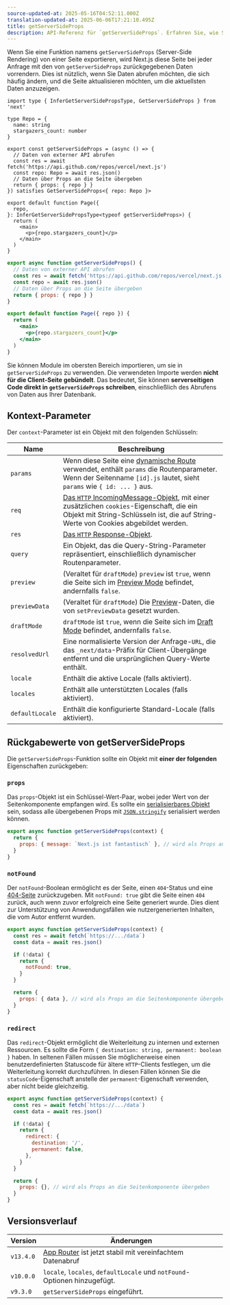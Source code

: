 ```yaml
---
source-updated-at: 2025-05-16T04:52:11.000Z
translation-updated-at: 2025-06-06T17:21:10.495Z
title: getServerSideProps
description: API-Referenz für `getServerSideProps`. Erfahren Sie, wie Sie mit Next.js bei jeder Anfrage Daten abrufen können.
---
```


Wenn Sie eine Funktion namens `getServerSideProps` (Server-Side Rendering) von einer Seite exportieren, wird Next.js diese Seite bei jeder Anfrage mit den von `getServerSideProps` zurückgegebenen Daten vorrendern. Dies ist nützlich, wenn Sie Daten abrufen möchten, die sich häufig ändern, und die Seite aktualisieren möchten, um die aktuellsten Daten anzuzeigen.

```tsx filename="pages/index.tsx" switcher
import type { InferGetServerSidePropsType, GetServerSideProps } from 'next'

type Repo = {
  name: string
  stargazers_count: number
}

export const getServerSideProps = (async () => {
  // Daten von externer API abrufen
  const res = await fetch('https://api.github.com/repos/vercel/next.js')
  const repo: Repo = await res.json()
  // Daten über Props an die Seite übergeben
  return { props: { repo } }
}) satisfies GetServerSideProps<{ repo: Repo }>

export default function Page({
  repo,
}: InferGetServerSidePropsType<typeof getServerSideProps>) {
  return (
    <main>
      <p>{repo.stargazers_count}</p>
    </main>
  )
}
```

```jsx filename="pages/index.js" switcher
export async function getServerSideProps() {
  // Daten von externer API abrufen
  const res = await fetch('https://api.github.com/repos/vercel/next.js')
  const repo = await res.json()
  // Daten über Props an die Seite übergeben
  return { props: { repo } }
}

export default function Page({ repo }) {
  return (
    <main>
      <p>{repo.stargazers_count}</p>
    </main>
  )
}
```

Sie können Module im obersten Bereich importieren, um sie in `getServerSideProps` zu verwenden. Die verwendeten Importe werden **nicht für die Client-Seite gebündelt**. Das bedeutet, Sie können **serverseitigen Code direkt in `getServerSideProps` schreiben**, einschließlich des Abrufens von Daten aus Ihrer Datenbank.

## Kontext-Parameter

Der `context`-Parameter ist ein Objekt mit den folgenden Schlüsseln:

| Name            | Beschreibung                                                                                                                                                                                                           |
| --------------- | --------------------------------------------------------------------------------------------------------------------------------------------------------------------------------------------------------------------- |
| `params`        | Wenn diese Seite eine [dynamische Route](/docs/pages/building-your-application/routing/dynamic-routes) verwendet, enthält `params` die Routenparameter. Wenn der Seitenname `[id].js` lautet, sieht `params` wie `{ id: ... }` aus. |
| `req`           | [Das `HTTP` IncomingMessage-Objekt](https://nodejs.org/api/http.html#http_class_http_incomingmessage), mit einer zusätzlichen `cookies`-Eigenschaft, die ein Objekt mit String-Schlüsseln ist, die auf String-Werte von Cookies abgebildet werden.    |
| `res`           | [Das `HTTP` Response-Objekt](https://nodejs.org/api/http.html#http_class_http_serverresponse).                                                                                                                        |
| `query`         | Ein Objekt, das die Query-String-Parameter repräsentiert, einschließlich dynamischer Routenparameter.                                                                                                                                          |
| `preview`       | (Veraltet für `draftMode`) `preview` ist `true`, wenn die Seite sich im [Preview Mode](/docs/pages/building-your-application/configuring/preview-mode) befindet, andernfalls `false`.                                          |
| `previewData`   | (Veraltet für `draftMode`) Die [Preview](/docs/pages/building-your-application/configuring/preview-mode)-Daten, die von `setPreviewData` gesetzt wurden.                                                                              |
| `draftMode`     | `draftMode` ist `true`, wenn die Seite sich im [Draft Mode](/docs/pages/building-your-application/configuring/draft-mode) befindet, andernfalls `false`.                                                                         |
| `resolvedUrl`   | Eine normalisierte Version der Anfrage-`URL`, die das `_next/data`-Präfix für Client-Übergänge entfernt und die ursprünglichen Query-Werte enthält.                                                                              |
| `locale`        | Enthält die aktive Locale (falls aktiviert).                                                                                                                                                                              |
| `locales`       | Enthält alle unterstützten Locales (falls aktiviert).                                                                                                                                                                          |
| `defaultLocale` | Enthält die konfigurierte Standard-Locale (falls aktiviert).                                                                                                                                                                  |

## Rückgabewerte von getServerSideProps

Die `getServerSideProps`-Funktion sollte ein Objekt mit **einer der folgenden** Eigenschaften zurückgeben:

### `props`

Das `props`-Objekt ist ein Schlüssel-Wert-Paar, wobei jeder Wert von der Seitenkomponente empfangen wird. Es sollte ein [serialisierbares Objekt](https://developer.mozilla.org/docs/Glossary/Serialization) sein, sodass alle übergebenen Props mit [`JSON.stringify`](https://developer.mozilla.org/docs/Web/JavaScript/Reference/Global_Objects/JSON/stringify) serialisiert werden können.

```jsx
export async function getServerSideProps(context) {
  return {
    props: { message: `Next.js ist fantastisch` }, // wird als Props an die Seitenkomponente übergeben
  }
}
```

### `notFound`

Der `notFound`-Boolean ermöglicht es der Seite, einen `404`-Status und eine [404-Seite](/docs/pages/building-your-application/routing/custom-error#404-page) zurückzugeben. Mit `notFound: true` gibt die Seite einen `404` zurück, auch wenn zuvor erfolgreich eine Seite generiert wurde. Dies dient zur Unterstützung von Anwendungsfällen wie nutzergenerierten Inhalten, die vom Autor entfernt wurden.

```js
export async function getServerSideProps(context) {
  const res = await fetch(`https://.../data`)
  const data = await res.json()

  if (!data) {
    return {
      notFound: true,
    }
  }

  return {
    props: { data }, // wird als Props an die Seitenkomponente übergeben
  }
}
```

### `redirect`

Das `redirect`-Objekt ermöglicht die Weiterleitung zu internen und externen Ressourcen. Es sollte die Form `{ destination: string, permanent: boolean }` haben. In seltenen Fällen müssen Sie möglicherweise einen benutzerdefinierten Statuscode für ältere `HTTP`-Clients festlegen, um die Weiterleitung korrekt durchzuführen. In diesen Fällen können Sie die `statusCode`-Eigenschaft anstelle der `permanent`-Eigenschaft verwenden, aber nicht beide gleichzeitig.

```js
export async function getServerSideProps(context) {
  const res = await fetch(`https://.../data`)
  const data = await res.json()

  if (!data) {
    return {
      redirect: {
        destination: '/',
        permanent: false,
      },
    }
  }

  return {
    props: {}, // wird als Props an die Seitenkomponente übergeben
  }
}
```

## Versionsverlauf

| Version   | Änderungen                                                                                                     |
| --------- | ----------------------------------------------------------------------------------------------------------- |
| `v13.4.0` | [App Router](/docs/app/building-your-application/data-fetching) ist jetzt stabil mit vereinfachtem Datenabruf |
| `v10.0.0` | `locale`, `locales`, `defaultLocale` und `notFound`-Optionen hinzugefügt.                                         |
| `v9.3.0`  | `getServerSideProps` eingeführt.                                                                            |